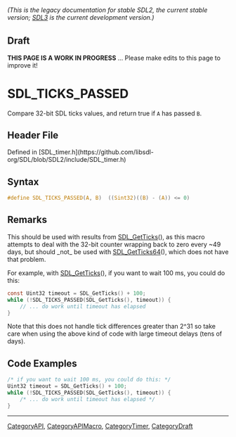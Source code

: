 ====== (This is the legacy documentation for stable SDL2, the current stable version; [https://wiki.libsdl.org/SDL3/ SDL3] is the current development version.) ======

== Draft ==

'''THIS PAGE IS A WORK IN PROGRESS''' ... Please make edits to this page to improve it!



<!-- #*^*^*^*^*See https://wiki.libsdl.org/SGFunctions for details on editing this page*^*^*^*^* -->
= SDL_TICKS_PASSED =

Compare 32-bit SDL ticks values, and return true if <code>A</code> has passed <code>B</code>.

== Header File ==

Defined in [SDL_timer.h](https://github.com/libsdl-org/SDL/blob/SDL2/include/SDL_timer.h)

== Syntax ==

<syntaxhighlight lang='c'>
#define SDL_TICKS_PASSED(A, B)  ((Sint32)((B) - (A)) <= 0)</syntaxhighlight>

== Remarks ==

This should be used with results from [[SDL_GetTicks]](), as this macro
attempts to deal with the 32-bit counter wrapping back to zero every ~49
days, but should _not_ be used with [[SDL_GetTicks64]](), which does not
have that problem.

For example, with [[SDL_GetTicks]](), if you want to wait 100 ms, you could
do this:

<syntaxhighlight lang='c'>
const Uint32 timeout = SDL_GetTicks() + 100;
while (!SDL_TICKS_PASSED(SDL_GetTicks(), timeout)) {
    // ... do work until timeout has elapsed
}
</syntaxhighlight>

Note that this does not handle tick differences greater than 2^31 so take
care when using the above kind of code with large timeout delays (tens of
days).

== Code Examples ==

<syntaxhighlight lang='c++'>
/* if you want to wait 100 ms, you could do this: */
Uint32 timeout = SDL_GetTicks() + 100;
while (!SDL_TICKS_PASSED(SDL_GetTicks(), timeout)) {
    /* ... do work until timeout has elapsed */
}
</syntaxhighlight>

----
[[CategoryAPI]], [[CategoryAPIMacro]], [[CategoryTimer]], [[CategoryDraft]]
<!-- #See the Style Guide for instructions on editing the footer. -->


